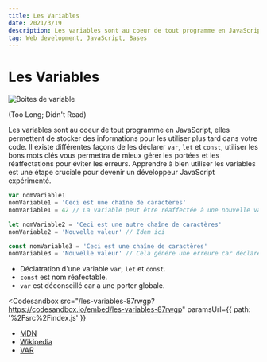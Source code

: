 ```yaml
---
title: Les Variables
date: 2021/3/19
description: Les variables sont au coeur de tout programme en JavaScript, elles permettent de...
tag: Web development, JavaScript, Bases
---
```



# Les Variables

<Img src="/images/posts/variables.png" alt="Boites de variable"></Img>

<TitleSection title="TLDR">(Too Long; Didn't Read)</TitleSection>

Les variables sont au coeur de tout programme en JavaScript, elles permettent de stocker des informations pour les utiliser plus tard dans votre code.
Il existe différentes façons de les déclarer `var`, `let` et `const`, utiliser les bons mots clés vous permettra de mieux gérer les portées et les réaffectations pour éviter les erreurs.
Apprendre à bien utiliser les variables est une étape cruciale pour devenir un développeur JavaScript expérimenté.

```javascript
var nomVariable1
nomVariable1 = 'Ceci est une chaîne de caractères'
nomVariable1 = 42 // La variable peut être réaffectée à une nouvelle valeur

let nomVariable2 = 'Ceci est une autre chaîne de caractères'
nomVariable2 = 'Nouvelle valeur' // Idem ici

const nomVariable3 = 'Ceci est une chaîne de caractères'
nomVariable3 = 'Nouvelle valeur' // Cela génére une erreure car déclaré avec const
```

<TitleSection title="Résumé"></TitleSection>

- Déclatration d'une variable `var`, `let` et `const`.
- `const` est nom réafectable.
- `var` est déconseillé car a une porter globale.

<TitleSection title="Exercice"></TitleSection>

<Codesandbox
  src="/les-variables-87rwgp?https://codesandbox.io/embed/les-variables-87rwgp"
  paramsUrl={{ path: '%2Fsrc%2Findex.js' }}
></Codesandbox>

<TitleSection title="Pour approfondire"></TitleSection>

- [MDN](https://developer.mozilla.org/fr/docs/Learn/JavaScript/First_steps/Variables)
- [Wikipedia](<https://fr.wikipedia.org/wiki/Variable_(informatique)>)
- [VAR](https://developer.mozilla.org/fr/docs/Web/JavaScript/Reference/Statements/var)
